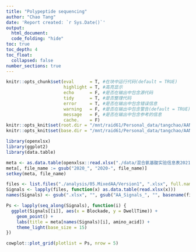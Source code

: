 ```yaml
---
title: "Polypeptide sequencing"
author: "Chao Tang"
date: 'Report created: `r Sys.Date()`'
output: 
  html_document: 
  code_folding: "hide"
toc: true
toc_depth: 4
toc_float: 
  collapsed: false
number_sections: true
---
```


```r
knitr::opts_chunk$set(eval      = T, #在块中运行代码(default = TRUE)
                      highlight = T, #高亮显示
                      echo      = F, #是否在输出中包含源代码
                      tidy      = T, #是否整理代码
                      error     = T, #是否在输出中包含错误信息
                      warning   = F, #是否在输出中包含警告(default = TRUE)
                      message   = F, #是否在输出中包含参考的信息
                      cache.    = F)
knitr::opts_knit$set(root.dir = "/mnt/raid61/Personal_data/tangchao/AANanopore")
knitr::opts_knit$set(base.dir = "/mnt/raid61/Personal_data/tangchao/AANanopore")
```

```r
library(openxlsx)
library(ggplot2)
library(data.table)
```

```r
meta <- as.data.table(openxlsx::read.xlsx("./data/混合氨基酸实验信息表20210517.xlsx"))
meta[, file_name := gsub("2020_", "2020-", file_name)]
setkey(meta, file_name)
```

```r
files <- list.files("./analysis/05.MixedAA/Version1", ".xlsx", full.names = TRUE)
Signals <- lapply(files, function(x) as.data.table(read.xlsx(x)))
names(Signals) <- gsub(".xlsx", "", gsub("AA_Signals_", "", basename(files)))
```


```r
Ps <- lapply(seq_along(Signals), function(i) {
  ggplot(Signals[[i]], aes(x = Blockade, y = DwellTime)) + 
    geom_point() + 
    labs(title = meta[names(Signals)[i], amino_acid]) + 
    theme_light(base_size = 15)
})
```

```r
cowplot::plot_grid(plotlist = Ps, nrow = 5)
```

